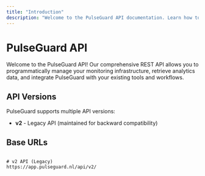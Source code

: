 ```yaml
---
title: "Introduction"
description: "Welcome to the PulseGuard API documentation. Learn how to interact with our monitoring platform programmatically."
---
```


# PulseGuard API

Welcome to the PulseGuard API! Our comprehensive REST API allows you to programmatically manage your monitoring infrastructure, retrieve analytics data, and integrate PulseGuard with your existing tools and workflows.

## API Versions

PulseGuard supports multiple API versions:

- **v2** - Legacy API (maintained for backward compatibility)  

## Base URLs

```

# v2 API (Legacy)  
https://app.pulseguard.nl/api/v2/


```

